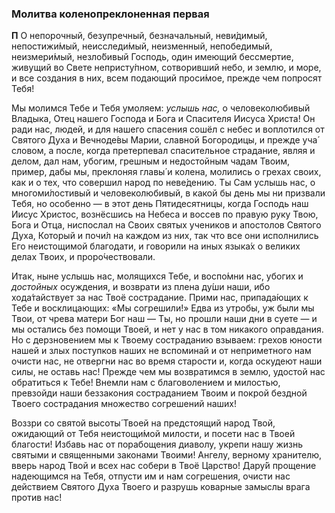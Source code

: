 ### Молитва коленопреклоненная первая

**П** О непорочный, безупречный, безначальный, неви́димый, непостижи́мый, неисследи́мый, неизменный, непобедимый, неизмери́мый, незло́бивый Господь, один имеющий бессмертие, живущий во Свете непристу́пном, сотворивший небо, и землю, и море, и все создания в них, всем подающий проси́мое, прежде чем попросят Тебя!

Мы молимся Тебе и Тебя умоляем: *услышь нас,* о человеколюбивый Владыка, Отец нашего Господа и Бога и Спасителя Иисуса Христа! Он ради нас, людей, и для нашего спасения сошёл с небес и воплотился от Святого Духа и Вечноде́вы Марии, славной Богородицы, и прежде уча́ словом, а после, когда претерпевал спасительное страдание, являя и делом, дал нам, убогим, грешным и недостойным чадам Твоим, пример, дабы мы, преклоняя главы́ и колена, молились о грехах своих, как и о тех, что совершил народ по неве́дению. Ты Сам услышь нас, о многоми́лостивый и человеколюбивый, в какой бы день мы ни призвали Тебя, но особенно — в этот день Пятидесятницы, когда Господь наш Иисус Христос, вознёсшись на Небеса и воссев по правую руку Твою, Бога и Отца, ниспослал на Своих святых учеников и апостолов Святого Духа, Который и почи́л на каждом из них, так что все они исполнились Его неистощимой благодати, и говорили на иных языка́х о великих делах Твоих, и проро́чествовали.

Итак, ныне услышь нас, молящихся Тебе, и воспо́мни нас, убогих и *достойных* осуждения, и возврати из плена ду́ши наши, ибо хода́тайствует за нас Твоё сострадание. Прими нас, припада́ющих к Тебе и восклицающих: «Мы согрешили!» Едва из утробы, уж были мы Твои, от чрева матери Бог наш — Ты, но прошли наши дни в суете — и мы остались без помощи Твоей, и нет у нас в том никакого оправдания. Но с дерзновением мы к Твоему состраданию взываем: грехов юности нашей и злых поступков наших не вспоминай и от неприметного нам очисти нас, не отвергни нас во время старости и, когда оскудеют наши силы, не оставь нас! Прежде чем мы возвратимся в землю, удостой нас обратиться к Тебе! Внемли нам с благоволением и милостью, превзойди наши беззакония состраданием Твоим и покрой бездной Твоего сострадания множество согрешений наших!

Воззри со святой высоты́ Твоей на предстоящий народ Твой, ожидающий от Тебя неистощи́мой милости, и посети нас в Твоей благости! Избавь нас от порабощения диаволу, укрепи нашу жизнь святыми и священными законами Твоими! Ангелу, верному хранителю, вверь народ Твой и всех нас собери в Твоё Царство! Дару́й прощение надеющимся на Тебя, отпусти им и нам согрешения, очисти нас действием Святого Духа Твоего и разрушь коварные замыслы врага против нас!
